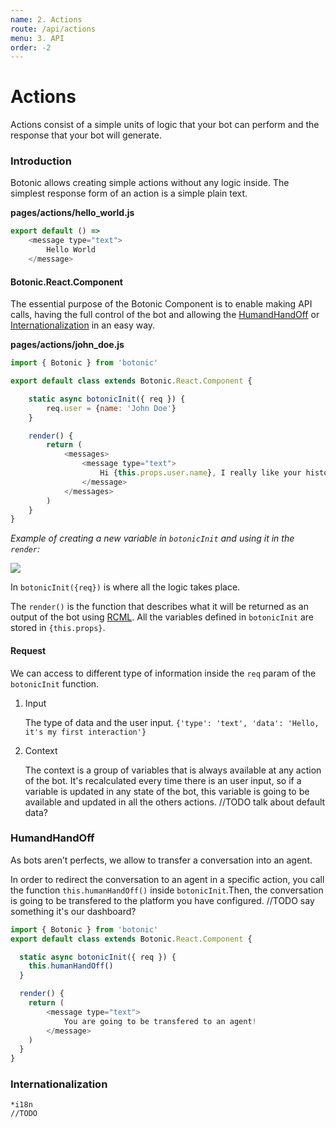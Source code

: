 ```yaml
---
name: 2. Actions
route: /api/actions
menu: 3. API
order: -2
---
```


# Actions

Actions consist of a simple units of logic that your bot can perform and the response that your bot will generate.

### Introduction

Botonic allows creating simple actions without any logic inside. The simplest response form of an action is a simple plain text.

**pages/actions/hello_world.js**

```javascript
export default () =>
    <message type="text">
        Hello World
    </message>
```

#### Botonic.React.Component

The essential purpose of the Botonic Component is to enable making API calls, having the full control of the bot and allowing the [HumandHandOff](#humandhandoff) or [Internationalization](#internationalization) in an easy way.

**pages/actions/john_doe.js**

```javascript
import { Botonic } from 'botonic'

export default class extends Botonic.React.Component {

	static async botonicInit({ req }) {
		req.user = {name: 'John Doe'}
  	}

	render() {
	    return (
	        <messages>
	            <message type="text">
	            	Hi {this.props.user.name}, I really like your history!
	            </message>
	        </messages>
	    )
	}
}
```
*Example of creating a new variable in `botonicInit` and using it in the `render`:*

![](https://ecstatic-lewin-beddb2.netlify.com/images/john_doe.png)

In `botonicInit({req})` is where all the logic takes place.

The `render()` is the function that describes what it will be returned as an output of the bot using [RCML](/api/rich-conversational-markup-language). All the variables defined in `botonicInit` are stored in `{this.props}`.

#### Request

We can access to different type of information inside the `req` param of the `botonicInit` function.

1. Input
	
	The type of data and the user input.
	`{'type': 'text', 'data': 'Hello, it's my first interaction'}`

2. Context

	The context is a group of variables that is always available at any action of the bot. It's recalculated every time there is an user input, so if a variable is updated in any state of the bot, this variable is going to be available and updated in all the others actions.
	//TODO talk about default data?

### HumandHandOff

As bots aren’t perfects, we allow to transfer a conversation into an agent.

In order to redirect the conversation to an agent in a specific action, you call the function `this.humanHandOff()` inside `botonicInit`.Then, the conversation is going to be transfered to the platform you have configured.
//TODO say something it's our dashboard?

```javascript
import { Botonic } from 'botonic'
export default class extends Botonic.React.Component {

  static async botonicInit({ req }) {
    this.humanHandOff()
  }

  render() {
    return (
        <message type="text">
        	You are going to be transfered to an agent!
        </message>
    )
  }
}
```

### Internationalization
	*i18n
	//TODO
